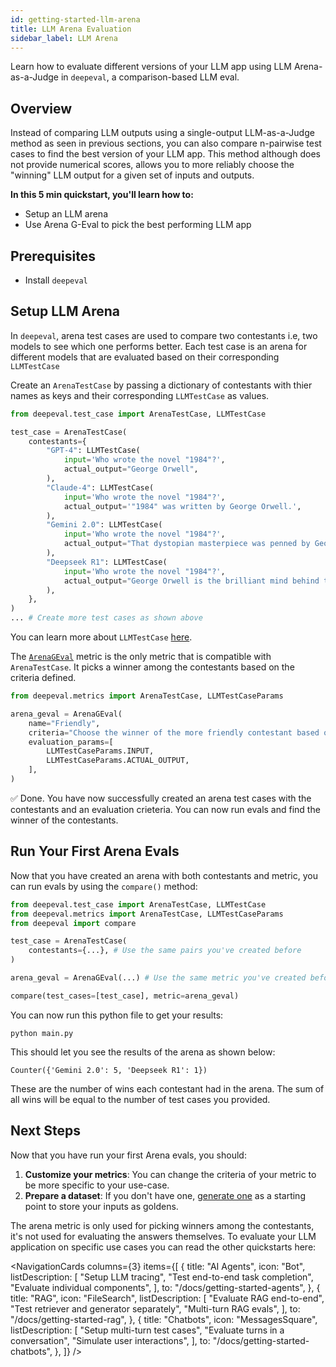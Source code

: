 ```yaml
---
id: getting-started-llm-arena
title: LLM Arena Evaluation
sidebar_label: LLM Arena
---
```



Learn how to evaluate different versions of your LLM app using LLM Arena-as-a-Judge in `deepeval`, a comparison-based LLM eval.

## Overview

Instead of comparing LLM outputs using a single-output LLM-as-a-Judge method as seen in previous sections, you can also compare n-pairwise test cases to find the best version of your LLM app. This method although does not provide numerical scores, allows you to more reliably choose the "winning" LLM output for a given set of inputs and outputs.

**In this 5 min quickstart, you'll learn how to:**

- Setup an LLM arena
- Use Arena G-Eval to pick the best performing LLM app

## Prerequisites

- Install `deepeval`

## Setup LLM Arena

In `deepeval`, arena test cases are used to compare two contestants i.e, two models to see which one performs better. Each test case is an arena for different models that are evaluated based on their corresponding `LLMTestCase`

<Timeline>

<TimelineItem title="Create an arena test cases">

Create an `ArenaTestCase` by passing a dictionary of contestants with thier names as keys and their corresponding `LLMTestCase` as values.

```python title="main.py"
from deepeval.test_case import ArenaTestCase, LLMTestCase

test_case = ArenaTestCase(
    contestants={
        "GPT-4": LLMTestCase(
            input='Who wrote the novel "1984"?',
            actual_output="George Orwell",
        ),
        "Claude-4": LLMTestCase(
            input='Who wrote the novel "1984"?',
            actual_output='"1984" was written by George Orwell.',
        ),
        "Gemini 2.0": LLMTestCase(
            input='Who wrote the novel "1984"?',
            actual_output="That dystopian masterpiece was penned by George Orwell 📚",
        ),
        "Deepseek R1": LLMTestCase(
            input='Who wrote the novel "1984"?',
            actual_output="George Orwell is the brilliant mind behind the novel '1984'.",
        ),
    },
)
... # Create more test cases as shown above
```

You can learn more about `LLMTestCase` [here](https://deepeval.com/docs/evaluation-test-cases).

</TimelineItem>

<TimelineItem title="Define arena metric">

The [`ArenaGEval`](https://deepeval.com/docs/metrics-arena-g-eval) metric is the only metric that is compatible with `ArenaTestCase`. It picks a winner among the contestants based on the criteria defined.

```python title="main.py"
from deepeval.metrics import ArenaTestCase, LLMTestCaseParams

arena_geval = ArenaGEval(
    name="Friendly",
    criteria="Choose the winner of the more friendly contestant based on the input and actual output",
    evaluation_params=[
        LLMTestCaseParams.INPUT,
        LLMTestCaseParams.ACTUAL_OUTPUT,
    ],
)
```

</TimelineItem>

</Timeline>

✅ Done. You have now successfully created an arena test cases with the contestants and an evaluation crieteria. You can now run evals and find the winner of the contestants.

## Run Your First Arena Evals

Now that you have created an arena with both contestants and metric, you can run evals by using the `compare()` method:

```python {3,11} title="main.py"
from deepeval.test_case import ArenaTestCase, LLMTestCase
from deepeval.metrics import ArenaTestCase, LLMTestCaseParams
from deepeval import compare

test_case = ArenaTestCase(
    contestants={...}, # Use the same pairs you've created before
)

arena_geval = ArenaGEval(...) # Use the same metric you've created before

compare(test_cases=[test_case], metric=arena_geval)
```

You can now run this python file to get your results:

```
python main.py
```

This should let you see the results of the arena as shown below:

```text
Counter({'Gemini 2.0': 5, 'Deepseek R1': 1})
```

These are the number of wins each contestant had in the arena. The sum of all wins will be equal to the number of test cases you provided.

## Next Steps

Now that you have run your first Arena evals, you should:

1. **Customize your metrics**: You can change the criteria of your metric to be more specific to your use-case.
2. **Prepare a dataset**: If you don't have one, [generate one](/docs/synthesizer-introduction) as a starting point to store your inputs as goldens.

The arena metric is only used for picking winners among the contestants, it's not used for evaluating the answers themselves. To evaluate your LLM application on specific use cases you can read the other quickstarts here:

<NavigationCards
  columns={3}
  items={[
    {
      title: "AI Agents",
      icon: "Bot",
      listDescription: [
        "Setup LLM tracing",
        "Test end-to-end task completion",
        "Evaluate individual components",
      ],
      to: "/docs/getting-started-agents",
    },
    {
      title: "RAG",
      icon: "FileSearch",
      listDescription: [
        "Evaluate RAG end-to-end",
        "Test retriever and generator separately",
        "Multi-turn RAG evals",
      ],
      to: "/docs/getting-started-rag",
    },
    {
      title: "Chatbots",
      icon: "MessagesSquare",
      listDescription: [
        "Setup multi-turn test cases",
        "Evaluate turns in a conversation",
        "Simulate user interactions",
      ],
      to: "/docs/getting-started-chatbots",
    },
  ]}
/>
